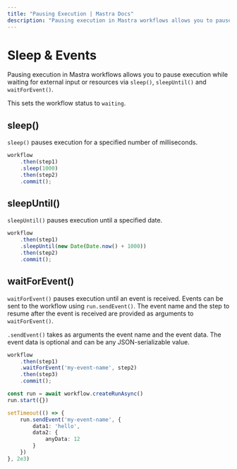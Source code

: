 ```yaml
---
title: "Pausing Execution | Mastra Docs"
description: "Pausing execution in Mastra workflows allows you to pause execution while waiting for external input or resources via .sleep(), .sleepUntil() and .waitForEvent()."
---
```


# Sleep & Events

Pausing execution in Mastra workflows allows you to pause execution while waiting for external input or resources via `sleep()`, `sleepUntil()` and `waitForEvent()`.

This sets the workflow status to `waiting`.

## sleep()

`sleep()` pauses execution for a specified number of milliseconds.

```typescript
workflow
    .then(step1)
    .sleep(1000)
    .then(step2)
    .commit();
```

## sleepUntil()

`sleepUntil()` pauses execution until a specified date.

```typescript
workflow
    .then(step1)
    .sleepUntil(new Date(Date.now() + 1000))
    .then(step2)
    .commit();
```

## waitForEvent()

`waitForEvent()` pauses execution until an event is received. Events can be sent to the workflow using `run.sendEvent()`. The event name and the step to resume after the event is received are provided as arguments to `waitForEvent()`.

`.sendEvent()` takes as arguments the event name and the event data. The event data is optional and can be any JSON-serializable value.

```typescript
workflow
    .then(step1)
    .waitForEvent('my-event-name', step2)
    .then(step3)
    .commit();

const run = await workflow.createRunAsync()
run.start({})

setTimeout(() => {
    run.sendEvent('my-event-name', {
        data1: 'hello',
        data2: {
            anyData: 12
        }
    })
}, 2e3)
```